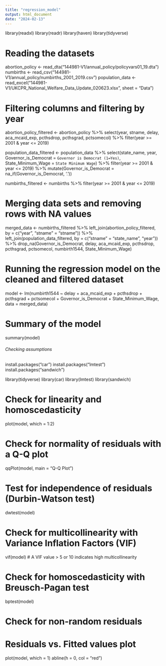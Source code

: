 ```yaml
---
title: "regression_model"
output: html_document
date: "2024-02-13"
---
```


library(readxl)
library(readr)
library(haven)
library(tidyverse)

# Reading the datasets
abortion_policy <- read_dta("144981-V1/annual_policy/policyvars01_19.dta")
numbirths <- read_csv("144981-V1/annual_policy/numbirths_2001_2019.csv")
population_data <- read_excel("144981-V1/UKCPR_National_Welfare_Data_Update_020623.xlsx", sheet = "Data")

# Filtering columns and filtering by year
abortion_policy_filtered <- abortion_policy %>%
  select(year, stname, delay, aca_mcaid_exp, pcthsdrop, pcthsgrad, pctsomecol) %>%
  filter(year >= 2001 & year <= 2019)

population_data_filtered <- population_data %>%
  select(state_name, year, 
         Governor_is_Democrat = `Governor is Democrat (1=Yes)`, 
         State_Minimum_Wage = `State Minimum Wage`) %>%
  filter(year >= 2001 & year <= 2019) %>%
  mutate(Governor_is_Democrat = na_if(Governor_is_Democrat, '.'))

numbirths_filtered <- numbirths %>%
  filter(year >= 2001 & year <= 2019)

# Merging data sets and removing rows with NA values
merged_data <- numbirths_filtered %>%
  left_join(abortion_policy_filtered, by = c("year", "stname" = "stname")) %>%
  left_join(population_data_filtered, by = c("stname" = "state_name", "year")) %>%
  drop_na(Governor_is_Democrat, delay, aca_mcaid_exp, pcthsdrop, pcthsgrad, pctsomecol, numbirth1544, State_Minimum_Wage)

# Running the regression model on the cleaned and filtered dataset
model <- lm(numbirth1544 ~ delay + aca_mcaid_exp + pcthsdrop + pcthsgrad + pctsomecol + Governor_is_Democrat + State_Minimum_Wage, data = merged_data)

# Summary of the model
summary(model)


###### Checking assumptions ######
install.packages("car")
install.packages("lmtest")
install.packages("sandwich")

library(tidyverse)
library(car)
library(lmtest)
library(sandwich)


# Check for linearity and homoscedasticity
plot(model, which = 1:2)

# Check for normality of residuals with a Q-Q plot
qqPlot(model, main = "Q-Q Plot")

# Test for independence of residuals (Durbin-Watson test)
dwtest(model)

# Check for multicollinearity with Variance Inflation Factors (VIF)
vif(model) # A VIF value > 5 or 10 indicates high multicollinearity

# Check for homoscedasticity with Breusch-Pagan test
bptest(model)

# Check for non-random residuals
# Residuals vs. Fitted values plot
plot(model, which = 1)
abline(h = 0, col = "red")

